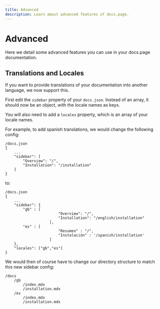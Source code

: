 ```yaml
---
title: Advanced
description: Learn about advanced features of docs.page.
---
```


# Advanced

Here we detail some advanced features you can use in your docs.page documentation.

## Translations and Locales

If you want to provide translations of your documentation into another language, we now support this.

First edit the `sidebar` property of your `docs.json`. Instead of an array, it should now be an object, with the locale names as keys.

You will also need to add a `locales` property, which is an array of your locale names.

For example, to add spanish translations, we would change the following config:

```
/docs.json
{
    ...
    "sidebar": [
        "Overview": "/",
        "Installation": "/installation"
    ]
}
```

to:

```
/docs.json
{
    ...
    "sidebar": {
        "gb" : [
                        "Overview": "/",
                        "Installation": "/english/installation"
                    ],
        "es" : [
                        "Resumen" : "/",
                        "Instalación" : '/spanish/installation'
                    ]
    },
    "locales": ["gb","es"]
}
```

We would then of course have to change our directory structure to match this new sidebar config:

```
/docs
    /gb
        /index.mdx
        /installation.mdx
    /es
        /index.mdx
        /installation.mdx
```
